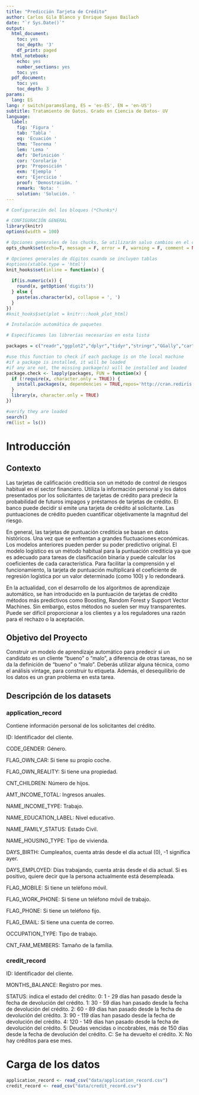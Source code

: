 ```yaml
---
title: "Predicción Tarjeta de Crédito"
author: Carlos Gila Blanco y Enrique Sayas Bailach
date: "`r Sys.Date()`"
output:
  html_document:
    toc: yes
    toc_depth: '3'
    df_print: paged
  html_notebook:
    echo: yes
    number_sections: yes
    toc: yes
  pdf_document:
    toc: yes
    toc_depth: 3
params:
  lang: ES
lang: r switch(params$lang, ES = 'es-ES', EN = 'en-US')
subtitle: Tratamiento de Datos. Grado en Ciencia de Datos- UV
language:
  label:
    fig: 'Figura '
    tab: 'Tabla '
    eq: 'Ecuación '
    thm: 'Teorema '
    lem: 'Lema '
    def: 'Definición '
    cor: 'Corolario '
    prp: 'Proposición '
    exm: 'Ejemplo '
    exr: 'Ejercicio '
    proof: 'Demostración. '
    remark: 'Nota: '
    solution: 'Solución. '
---
```


```r
# Configuración del los bloques (*Chunks*)

# CONFIGURACIÓN GENERAL
library(knitr)
options(width = 100)

# Opciones generales de los chucks. Se utilizarán salvo cambios en el chunk
opts_chunk$set(echo=T, message = F, error = F, warning = F, comment = NA, fig.align = 'center', dpi = 200, tidy = F, cache.path = '.cache/', fig.path = './figura/')

# Opciones generales de dígitos cuando se incluyen tablas
#options(xtable.type = 'html')
knit_hooks$set(inline = function(x) {
  
  if(is.numeric(x)) {
    round(x, getOption('digits'))
  } else {
    paste(as.character(x), collapse = ', ')
  }
})
#knit_hooks$set(plot = knitr:::hook_plot_html)
```

```r
# Instalación automática de paquetes

# Especificamos las librerías necesarias en esta lista

packages = c("readr","ggplot2","dplyr","tidyr","stringr","GGally","car")

#use this function to check if each package is on the local machine
#if a package is installed, it will be loaded
#if any are not, the missing package(s) will be installed and loaded
package.check <- lapply(packages, FUN = function(x) {
  if (!require(x, character.only = TRUE)) {
    install.packages(x, dependencies = TRUE,repos='http://cran.rediris.es')
  }
  library(x, character.only = TRUE)
})

#verify they are loaded
search()
rm(list = ls())
```
# Introducción

## Contexto

Las tarjetas de calificación crediticia son un método de control de riesgos habitual en el sector financiero. Utiliza la información personal y los datos presentados por los solicitantes de tarjetas de crédito para predecir la probabilidad de futuros impagos y préstamos de tarjetas de crédito. El banco puede decidir si emite una tarjeta de crédito al solicitante. Las puntuaciones de crédito pueden cuantificar objetivamente la magnitud del riesgo.
 
En general, las tarjetas de puntuación crediticia se basan en datos históricos. Una vez que se enfrentan a grandes fluctuaciones económicas. Los modelos anteriores pueden perder su poder predictivo original. El modelo logístico es un método habitual para la puntuación crediticia ya que es adecuado para tareas de clasificación binaria y puede calcular los coeficientes de cada característica. Para facilitar la comprensión y el funcionamiento, la tarjeta de puntuación multiplicará el coeficiente de regresión logística por un valor determinado (como 100) y lo redondeará.
 
En la actualidad, con el desarrollo de los algoritmos de aprendizaje automático, se han introducido en la puntuación de tarjetas de crédito métodos más predictivos como Boosting, Random Forest y Support Vector Machines. Sin embargo, estos métodos no suelen ser muy transparentes. Puede ser difícil proporcionar a los clientes y a los reguladores una razón para el rechazo o la aceptación.

## Objetivo del Proyecto

Construir un modelo de aprendizaje automático para predecir si un candidato es un cliente "bueno" o "malo", a diferencia de otras tareas, no se da la definición de "bueno" o "malo". Deberás utilizar alguna técnica, como el análisis vintage, para construir tu etiqueta. Además, el desequilibrio de los datos es un gran problema en esta tarea.

## Descripción de los datasets

### application_record

Contiene información personal de los solicitantes del crédito.

ID: Identificador del cliente.

CODE_GENDER: Género.

FLAG_OWN_CAR: Si tiene su propio coche.

FLAG_OWN_REALITY: Si tiene una propiedad.

CNT_CHILDREN: Número de hijos.

AMT_INCOME_TOTAL: Ingresos anuales.

NAME_INCOME_TYPE: Trabajo.

NAME_EDUCATION_LABEL: Nivel educativo.

NAME_FAMILY_STATUS: Estado Civil.

NAME_HOUSING_TYPE: Tipo de vivienda.

DAYS_BIRTH: Cumpleaños, cuenta atrás desde el día actual (0), -1 significa ayer.

DAYS_EMPLOYED: Días trabajando, cuenta atrás desde el día actual. Si es positivo, quiere decir que la persona actualmente está desempleada.

FLAG_MOBILE: Si tiene un teléfono móvil.

FLAG_WORK_PHONE: Si tiene un teléfono móvil de trabajo.

FLAG_PHONE: Si tiene un teléfono fijo.

FLAG_EMAIL: Si tiene una cuenta de correo.

OCCUPATION_TYPE: Tipo de trabajo.

CNT_FAM_MEMBERS: Tamaño de la familia.

### credit_record

ID: Identificador del cliente.

MONTHS_BALANCE: Registro por mes.

STATUS: indica el estado del crédito:
0: 1 - 29 días han pasado desde la fecha de devolución del crédito.
1: 30 - 59 días han pasado desde la fecha de devolución del crédito.
2: 60 - 89 días han pasado desde la fecha de devolución del crédito.
3: 90 - 119 días han pasado desde la fecha de devolución del crédito.
4: 120 - 149 días han pasado desde la fecha de devolución del crédito.
5: Deudas vencidas o incobrables, más de 150 días desde la fecha de devolución del crédito.
C: Se ha devuelto el crédito.
X: No hay créditos para ese mes.


# Carga de los datos

```r
application_record <- read_csv("data/application_record.csv")
credit_record <- read_csv("data/credit_record.csv")
```
